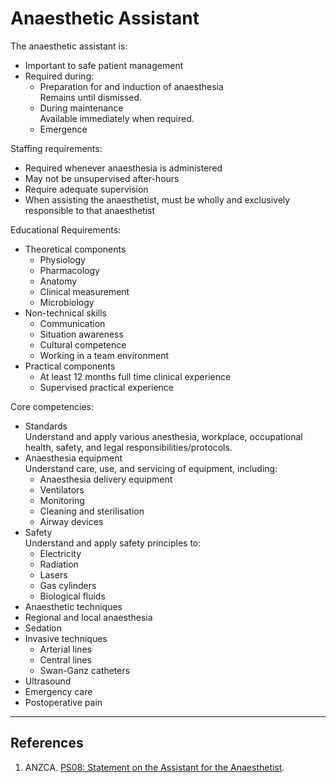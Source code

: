 # Anaesthetic Assistant


The anaesthetic assistant is:

* Important to safe patient management
* Required during:
	* Preparation for and induction of anaesthesia  
	Remains until dismissed.
	* During maintenance  
	Available immediately when required.
	* Emergence


Staffing requirements:

* Required whenever anaesthesia is administered
* May not be unsupervised after-hours
* Require adequate supervision
* When assisting the anaesthetist, must be wholly and exclusively responsible to that anaesthetist

Educational Requirements:

* Theoretical components
	* Physiology
	* Pharmacology
	* Anatomy
	* Clinical measurement
	* Microbiology
* Non-technical skills
	* Communication
	* Situation awareness
	* Cultural competence
	* Working in a team environment
* Practical components
	* At least 12 months full time clinical experience
	* Supervised practical experience

Core competencies:

* Standards  
Understand and apply various anesthesia, workplace, occupational health, safety, and legal responsibilities/protocols.
* Anaesthesia equipment  
Understand care, use, and servicing of equipment, including:
	* Anaesthesia delivery equipment
	* Ventilators
	* Monitoring
	* Cleaning and sterilisation
	* Airway devices
* Safety  
Understand and apply safety principles to:
	* Electricity
	* Radiation
	* Lasers
	* Gas cylinders
	* Biological fluids
* Anaesthetic techniques
* Regional and local anaesthesia
* Sedation
* Invasive techniques
	* Arterial lines
	* Central lines
	* Swan-Ganz catheters
* Ultrasound
* Emergency care
* Postoperative pain

---

## References

1. ANZCA. [PS08: Statement on the Assistant for the Anaesthetist ](http://www.anzca.edu.au/documents/ps08-2015-statement-on-the-assistant-for-the-anaes.pdf).